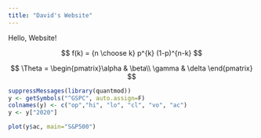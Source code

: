 ```yaml
---
title: "David's Website"
---
```


Hello, Website!

$$
   f(k) = {n \choose k} p^{k} (1-p)^{n-k}
$$

$$
\Theta = \begin{pmatrix}\alpha & \beta\\
\gamma & \delta
\end{pmatrix}
$$

```r
suppressMessages(library(quantmod))
y <- getSymbols("^GSPC", auto.assign=F)
colnames(y) <- c("op","hi", "lo", "cl", "vo", "ac")
y <- y["2020"]
```
```r
plot(y$ac, main="S&P500")
```

